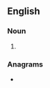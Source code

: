 ==English==

===Noun===
{{head|en|noun plural form}}

# {{plural of|tailbud|lang=en}}

===Anagrams===
* {{anagrams|en|subtidal}}